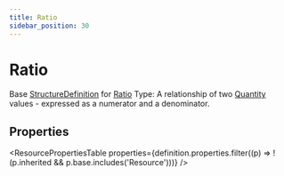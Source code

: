 ```yaml
---
title: Ratio
sidebar_position: 30
---
```



# Ratio

Base <a href="/docs/api/fhir/resources/structuredefinition">StructureDefinition</a> for <a href="/docs/api/fhir/datatypes/ratio">Ratio</a> Type: A relationship of two <a href="/docs/api/fhir/datatypes/quantity">Quantity</a> values - expressed as a numerator and a denominator.

<Tabs queryString="section">
<TabItem value="schema" label="Schema" default>

## Properties

<ResourcePropertiesTable
  properties={definition.properties.filter((p) => !(p.inherited && p.base.includes('Resource')))}
/>

</TabItem>
  


</Tabs>
